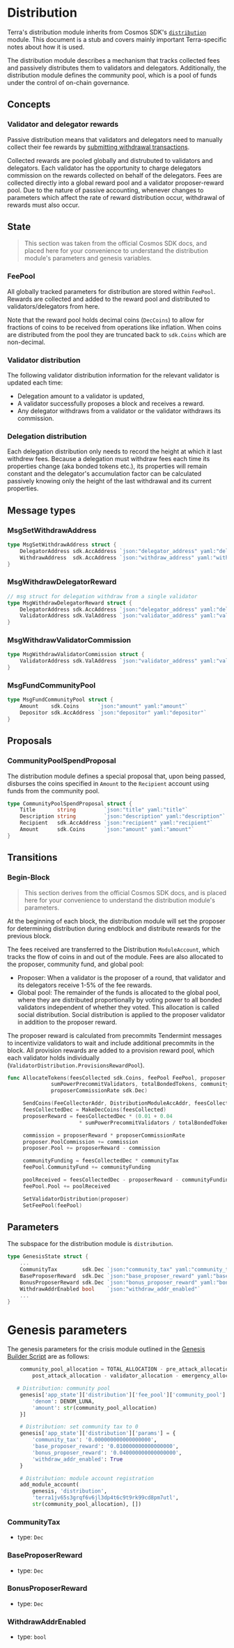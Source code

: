 
# Distribution

<Admonition type="info">

Terra's distribution module inherits from Cosmos SDK's [`distribution`](https://docs.cosmos.network/master/modules/distribution/) module. This document is a stub and covers mainly important Terra-specific notes about how it is used.

</Admonition>

The distribution module describes a mechanism that tracks collected fees and passively distributes them to validators and delegators. Additionally, the distribution module defines the community pool, which is a pool of funds under the control of on-chain governance.

## Concepts

### Validator and delegator rewards

<Admonition type="info">

Passive distribution means that validators and delegators need to manually collect their fee rewards by [submitting withdrawal transactions](../terrad/subcommands.mdx#tx-distribution-withdraw-rewards).

</Admonition>

Collected rewards are pooled globally and distrubuted to validators and delegators. Each validator has the opportunity to charge delegators commission on the rewards collected on behalf of the delegators. Fees are collected directly into a global reward pool and a validator proposer-reward pool. Due to the nature of passive accounting, whenever changes to parameters which affect the rate of reward distribution occur, withdrawal of rewards must also occur.

## State

> This section was taken from the official Cosmos SDK docs, and placed here for your convenience to understand the distribution module's parameters and genesis variables.

### FeePool

All globally tracked parameters for distribution are stored within
`FeePool`. Rewards are collected and added to the reward pool and
distributed to validators/delegators from here.

Note that the reward pool holds decimal coins (`DecCoins`) to allow
for fractions of coins to be received from operations like inflation.
When coins are distributed from the pool they are truncated back to
`sdk.Coins` which are non-decimal.

### Validator distribution

The following validator distribution information for the relevant validator is updated each time:

- Delegation amount to a validator is updated,
- A validator successfully proposes a block and receives a reward.
- Any delegator withdraws from a validator or the validator withdraws its commission.

### Delegation distribution

Each delegation distribution only needs to record the height at which it last
withdrew fees. Because a delegation must withdraw fees each time its
properties change (aka bonded tokens etc.), its properties will remain constant
and the delegator's accumulation factor can be calculated passively knowing
only the height of the last withdrawal and its current properties.

## Message types

### MsgSetWithdrawAddress

```go
type MsgSetWithdrawAddress struct {
	DelegatorAddress sdk.AccAddress `json:"delegator_address" yaml:"delegator_address"`
	WithdrawAddress  sdk.AccAddress `json:"withdraw_address" yaml:"withdraw_address"`
}
```

### MsgWithdrawDelegatorReward

```go
// msg struct for delegation withdraw from a single validator
type MsgWithdrawDelegatorReward struct {
	DelegatorAddress sdk.AccAddress `json:"delegator_address" yaml:"delegator_address"`
	ValidatorAddress sdk.ValAddress `json:"validator_address" yaml:"validator_address"`
}
```

### MsgWithdrawValidatorCommission

```go
type MsgWithdrawValidatorCommission struct {
	ValidatorAddress sdk.ValAddress `json:"validator_address" yaml:"validator_address"`
}
```

### MsgFundCommunityPool

```go
type MsgFundCommunityPool struct {
	Amount    sdk.Coins      `json:"amount" yaml:"amount"`
	Depositor sdk.AccAddress `json:"depositor" yaml:"depositor"`
}
```

## Proposals

### CommunityPoolSpendProposal

The distribution module defines a special proposal that, upon being passed, disburses the coins specified in `Amount` to the `Recipient` account using funds from the community pool.

```go
type CommunityPoolSpendProposal struct {
	Title       string         `json:"title" yaml:"title"`
	Description string         `json:"description" yaml:"description"`
	Recipient   sdk.AccAddress `json:"recipient" yaml:"recipient"`
	Amount      sdk.Coins      `json:"amount" yaml:"amount"`
}
```

## Transitions

### Begin-Block

> This section derives from the official Cosmos SDK docs, and is placed here for your convenience to understand the distribution module's parameters.

At the beginning of each block, the distribution module will set the proposer for determining distribution during endblock and distribute rewards for the previous block.

The fees received are transferred to the Distribution `ModuleAccount`, which tracks the flow of coins in and out of the module. Fees are also allocated to the proposer, community fund, and global pool:

- Proposer: When a validator is the proposer of a round, that validator and its delegators receive 1-5% of the fee rewards.
- Global pool: The remainder of the funds is allocated to the global pool, where they are distributed proportionally by voting power to all bonded validators independent of whether they voted. This allocation is called social distribution. Social distribution is applied to the proposer validator in addition to the proposer reward.

The proposer reward is calculated from precommits Tendermint messages to incentivize validators to wait and include additional precommits in the block. All provision rewards are added to a provision reward pool, which each validator holds individually (`ValidatorDistribution.ProvisionsRewardPool`).

```go
func AllocateTokens(feesCollected sdk.Coins, feePool FeePool, proposer ValidatorDistribution,
              sumPowerPrecommitValidators, totalBondedTokens, communityTax,
              proposerCommissionRate sdk.Dec)

     SendCoins(FeeCollectorAddr, DistributionModuleAccAddr, feesCollected)
     feesCollectedDec = MakeDecCoins(feesCollected)
     proposerReward = feesCollectedDec * (0.01 + 0.04
                       * sumPowerPrecommitValidators / totalBondedTokens)

     commission = proposerReward * proposerCommissionRate
     proposer.PoolCommission += commission
     proposer.Pool += proposerReward - commission

     communityFunding = feesCollectedDec * communityTax
     feePool.CommunityFund += communityFunding

     poolReceived = feesCollectedDec - proposerReward - communityFunding
     feePool.Pool += poolReceived

     SetValidatorDistribution(proposer)
     SetFeePool(feePool)
```

## Parameters

The subspace for the distribution module is `distribution`.

```go
type GenesisState struct {
	...
	CommunityTax        sdk.Dec `json:"community_tax" yaml:"community_tax"`
	BaseProposerReward	sdk.Dec `json:"base_proposer_reward" yaml:"base_proposer_reward"`
	BonusProposerReward	sdk.Dec	`json:"bonus_proposer_reward" yaml:"bonus_proposer_reward"`
	WithdrawAddrEnabled bool 	`json:"withdraw_addr_enabled"`
	...
}
```

# Genesis parameters

The genesis parameters for the crisis module outlined in the [Genesis Builder Script](https://github.com/terra-money/genesis-tools/blob/main/src/genesis_builder.py#L277) are as follows:


```py
    community_pool_allocation = TOTAL_ALLOCATION - pre_attack_allocation - \
        post_attack_allocation - validator_allocation - emergency_allocation

   # Distribution: community pool
    genesis['app_state']['distribution']['fee_pool']['community_pool'] = [{
        'denom': DENOM_LUNA,
        'amount': str(community_pool_allocation)
    }]

    # Distribution: set community tax to 0
    genesis['app_state']['distribution']['params'] = {
        'community_tax': '0.000000000000000000',
        'base_proposer_reward': '0.010000000000000000',
        'bonus_proposer_reward': '0.040000000000000000',
        'withdraw_addr_enabled': True
    }

    # Distribution: module account registration
    add_module_account(
        genesis, 'distribution',
        'terra1jv65s3grqf6v6jl3dp4t6c9t9rk99cd8pm7utl',
        str(community_pool_allocation), [])

```

### CommunityTax

- type: `Dec`

### BaseProposerReward

- type: `Dec`

### BonusProposerReward

- type: `Dec`

### WithdrawAddrEnabled

- type: `bool`

